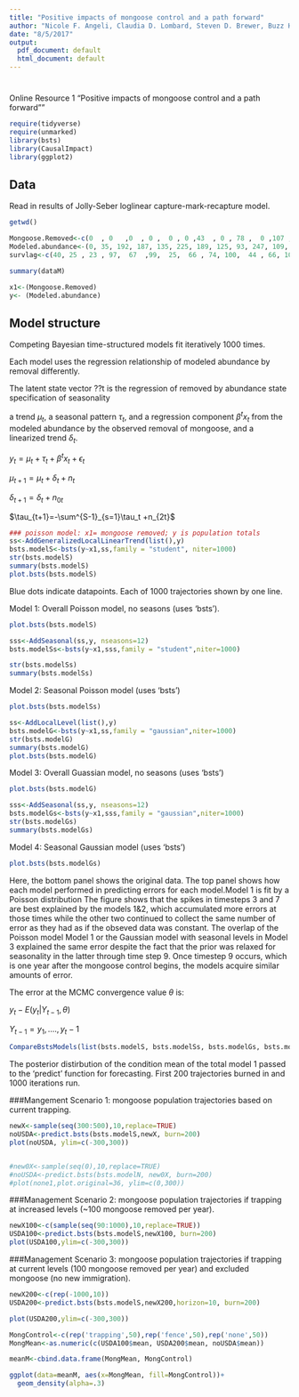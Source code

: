 ```yaml
---
title: "Positive impacts of mongoose control and a path forward"
author: "Nicole F. Angeli, Claudia D. Lombard, Steven D. Brewer, Buzz Hoagland"
date: "8/5/2017"
output:
  pdf_document: default
  html_document: default
---
```


#
Online Resource 1
"Positive impacts of mongoose control and a path forward""


```r
require(tidyverse)
require(unmarked)
library(bsts)
library(CausalImpact)
library(ggplot2)
```

## Data
Read in results of Jolly-Seber loglinear capture-mark-recapture model.


```r
getwd()

Mongoose.Removed<-c(0  , 0   ,0  , 0 ,  0 , 0 ,43  , 0 , 78 ,  0 ,107 ,  0 , 39  , 0 )
Modeled.abundance<-(0, 35, 192, 187, 135, 225, 189, 125, 93, 247, 109, 125, 138, 108)
survlag<-c(40, 25 , 23 , 97,  67  ,99,  25,  66 , 74, 100,  44 , 66, 100 , 39)

```

```r
summary(dataM)
```

```r
x1<-(Mongoose.Removed)
y<- (Modeled.abundance)

```

## Model structure
Competing Bayesian time-structured models fit iteratively 1000 times.

Each model uses the regression relationship of modeled abundance by removal differently.

The latent state vector ??t is the regression of removed by abundance
state specification of seasonality 

a trend $\mu_t$, a seasonal pattern $\tau_t$, and a regression component $\beta^tx_t$ from the modeled abundance by the observed removal of mongoose, and a linearized trend $\delta_t$.

$y_t=\mu_t+\tau_t+\beta^tx_t+\epsilon_t$

$\mu_{t+1}=\mu_t+\delta_t+n_t$

$\delta_{t+1}=\delta_t+n_{0t}$

$\tau_{t+1}=-\sum^{S-1}_{s=1}\tau_t +n_{2t}$


```r
### poisson model: x1= mongoose removed; y is population totals
ss<-AddGeneralizedLocalLinearTrend(list(),y)
bsts.modelS<-bsts(y~x1,ss,family = "student", niter=1000)
str(bsts.modelS)
summary(bsts.modelS)
plot.bsts(bsts.modelS)
```
Blue dots indicate datapoints. Each of 1000 trajectories shown by one line. 

Model 1: Overall Poisson model, no seasons (uses 'bsts').
```r
plot.bsts(bsts.modelS)
```

```r
sss<-AddSeasonal(ss,y, nseasons=12)
bsts.modelSs<-bsts(y~x1,sss,family = "student",niter=1000)

str(bsts.modelSs)
summary(bsts.modelSs)
```

Model 2: Seasonal Poisson model (uses 'bsts')
```r
plot.bsts(bsts.modelSs)

```

```r
ss<-AddLocalLevel(list(),y)
bsts.modelG<-bsts(y~x1,ss,family = "gaussian",niter=1000)
str(bsts.modelG)
summary(bsts.modelG)
plot.bsts(bsts.modelG)
```

Model 3: Overall Guassian model, no seasons (uses 'bsts')
```r
plot.bsts(bsts.modelG)
```

```r
sss<-AddSeasonal(ss,y, nseasons=12)
bsts.modelGs<-bsts(y~x1,sss,family = "gaussian",niter=1000)
str(bsts.modelGs)
summary(bsts.modelGs)
```

Model 4: Seasonal Gaussian model (uses 'bsts')
```r
plot.bsts(bsts.modelGs)
```

Here, the bottom panel shows the original data. The top panel shows how each model performed in predicting errors for each model.Model 1 is fit by a Poisson distribution The figure shows that the spikes in timesteps 3 and 7 are best explained by the models 1&2, which accumulated more errors at those times while the other two continued to collect the same number of error as they had as if the obseved data was constant. The overlap of the Poisson model Model 1 or the Gaussian model with seasonal levels in Model 3 explained the same error despite the fact that the prior was relaxed for seasonality in the latter through time step 9. Once timestep 9 occurs, which is one year after the mongoose control begins, the models acquire similar amounts of error.

The error at the MCMC convergence value $\theta$ is:

$y_t-E(y_t|Y_{t-1},\theta)$

$Y_{t-1}=y_1,....,y_t-1$


```r

CompareBstsModels(list(bsts.modelS, bsts.modelSs, bsts.modelGs, bsts.modelGs), burn=200)

```

The posterior distirbution of the condition mean of the total model 1 passed to the 'predict' function for forecasting. First 200 trajectories burned in and 1000 iterations run.


###Mangement Scenario 1: mongoose population trajectories based on current trapping.

```r
newX<-sample(seq(300:500),10,replace=TRUE)
noUSDA<-predict.bsts(bsts.modelS,newX, burn=200)
plot(noUSDA, ylim=c(-300,300))


#new0X<-sample(seq(0),10,replace=TRUE)
#noUSDA<-predict.bsts(bsts.modelN, new0X, burn=200)
#plot(none1,plot.original=36, ylim=c(0,300))
```

###Management Scenario 2: mongoose population trajectories if trapping at increased levels (~100 mongoose removed per year).

```r
newX100<-c(sample(seq(90:1000),10,replace=TRUE))
USDA100<-predict.bsts(bsts.modelS,newX100, burn=200)
plot(USDA100,ylim=c(-300,300))
```

###Management Scenario 3: mongoose population trajectories if trapping at current levels (100 mongoose removed per year) and excluded mongoose (no new immigration).

```r
newX200<-c(rep(-1000,10))
USDA200<-predict.bsts(bsts.modelS,newX200,horizon=10, burn=200)

plot(USDA200,ylim=c(-300,300))

```


```r

MongControl<-c(rep('trapping',50),rep('fence',50),rep('none',50))
MongMean<-as.numeric(c(USDA100$mean, USDA200$mean, noUSDA$mean))

meanM<-cbind.data.frame(MongMean, MongControl)

ggplot(data=meanM, aes(x=MongMean, fill=MongControl))+
  geom_density(alpha=.3) 





```

